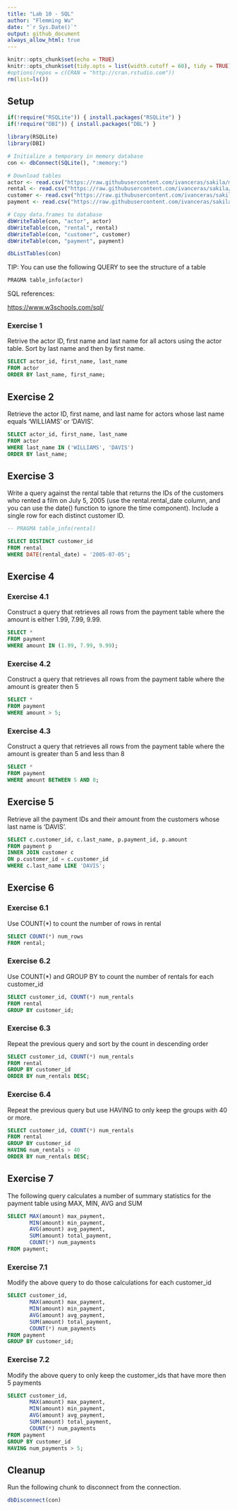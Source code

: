 ```yaml
---
title: "Lab 10 - SQL"
author: "Flemming Wu"
date: "`r Sys.Date()`"
output: github_document
always_allow_html: true
---
```



```r
knitr::opts_chunk$set(echo = TRUE)
knitr::opts_chunk$set(tidy.opts = list(width.cutoff = 60), tidy = TRUE)
#options(repos = c(CRAN = "http://cran.rstudio.com"))
rm(list=ls())
```

## Setup

```r
if(!require("RSQLite")) { install.packages("RSQLite") }
if(!require("DBI")) { install.packages("DBL") }

library(RSQLite)
library(DBI)
```

```r
# Initialize a temporary in memory database
con <- dbConnect(SQLite(), ":memory:")

# Download tables
actor <- read.csv("https://raw.githubusercontent.com/ivanceras/sakila/master/csv-sakila-db/actor.csv")
rental <- read.csv("https://raw.githubusercontent.com/ivanceras/sakila/master/csv-sakila-db/rental.csv")
customer <- read.csv("https://raw.githubusercontent.com/ivanceras/sakila/master/csv-sakila-db/customer.csv")
payment <- read.csv("https://raw.githubusercontent.com/ivanceras/sakila/master/csv-sakila-db/payment_p2007_01.csv")

# Copy data.frames to database
dbWriteTable(con, "actor", actor)
dbWriteTable(con, "rental", rental)
dbWriteTable(con, "customer", customer)
dbWriteTable(con, "payment", payment)
```

```r
dbListTables(con)
```
TIP: You can use the following QUERY to see the structure of a table


```sql
PRAGMA table_info(actor)
```

SQL references:

[https://www.w3schools.com/sql/](https://www.w3schools.com/sql/)


### Exercise 1
Retrive the actor ID, first name and last name for all actors using the actor table. Sort by last name and then by first name.
```sql
SELECT actor_id, first_name, last_name
FROM actor
ORDER BY last_name, first_name;
```


## Exercise 2
Retrieve the actor ID, first name, and last name for actors whose last name equals ‘WILLIAMS’ or ‘DAVIS’.
```sql
SELECT actor_id, first_name, last_name
FROM actor
WHERE last_name IN ('WILLIAMS', 'DAVIS')
ORDER BY last_name;
```


## Exercise 3
Write a query against the rental table that returns the IDs of the customers who rented a film on July 5, 2005 (use the rental.rental_date column, and you can use the date() function to ignore the time component). Include a single row for each distinct customer ID.
```sql
-- PRAGMA table_info(rental)

SELECT DISTINCT customer_id
FROM rental
WHERE DATE(rental_date) = '2005-07-05';
```


## Exercise 4

### Exercise 4.1
Construct a query that retrieves all rows from the payment table where the amount is either 1.99, 7.99, 9.99.

```sql
SELECT *
FROM payment
WHERE amount IN (1.99, 7.99, 9.99);
```

### Exercise 4.2
Construct a query that retrieves all rows from the payment table where the amount is greater then 5

```sql
SELECT *
FROM payment
WHERE amount > 5;
```

### Exercise 4.3
Construct a query that retrieves all rows from the payment table where the amount is greater than 5 and less than 8

```sql
SELECT *
FROM payment
WHERE amount BETWEEN 5 AND 8;
```

## Exercise 5
Retrieve all the payment IDs and their amount from the customers whose last name is ‘DAVIS’.

```sql
SELECT c.customer_id, c.last_name, p.payment_id, p.amount
FROM payment p
INNER JOIN customer c
ON p.customer_id = c.customer_id
WHERE c.last_name LIKE 'DAVIS';
```

## Exercise 6

### Exercise 6.1
Use COUNT(*) to count the number of rows in rental
```sql
SELECT COUNT(*) num_rows
FROM rental;
```

### Exercise 6.2
Use COUNT(*) and GROUP BY to count the number of rentals for each customer_id
```sql
SELECT customer_id, COUNT(*) num_rentals
FROM rental
GROUP BY customer_id;
```

### Exercise 6.3
Repeat the previous query and sort by the count in descending order
```sql
SELECT customer_id, COUNT(*) num_rentals
FROM rental
GROUP BY customer_id
ORDER BY num_rentals DESC;
```

### Exercise 6.4
Repeat the previous query but use HAVING to only keep the groups with 40 or more.
```sql
SELECT customer_id, COUNT(*) num_rentals
FROM rental
GROUP BY customer_id
HAVING num_rentals > 40
ORDER BY num_rentals DESC;
```

## Exercise 7
The following query calculates a number of summary statistics for the payment table using MAX, MIN, AVG and SUM
```sql
SELECT MAX(amount) max_payment, 
       MIN(amount) min_payment, 
       AVG(amount) avg_payment, 
       SUM(amount) total_payment,
       COUNT(*) num_payments
FROM payment;
```

### Exercise 7.1
Modify the above query to do those calculations for each customer_id
```sql
SELECT customer_id, 
       MAX(amount) max_payment, 
       MIN(amount) min_payment, 
       AVG(amount) avg_payment, 
       SUM(amount) total_payment,
       COUNT(*) num_payments
FROM payment
GROUP BY customer_id;
```

### Exercise 7.2
Modify the above query to only keep the customer_ids that have more then 5 payments
```sql
SELECT customer_id, 
       MAX(amount) max_payment, 
       MIN(amount) min_payment, 
       AVG(amount) avg_payment, 
       SUM(amount) total_payment,
       COUNT(*) num_payments
FROM payment
GROUP BY customer_id
HAVING num_payments > 5;
```

## Cleanup
Run the following chunk to disconnect from the connection.
```r
dbDisconnect(con)
```


